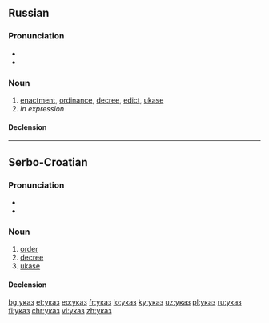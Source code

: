 ==Russian==

===Pronunciation===
* {{ru-IPA|ука́з}}
* {{audio|Ru-указ.ogg|audio|lang=ru}}

===Noun===
{{ru-noun+|ука́з}}

# [[enactment]], [[ordinance]], [[decree]], [[edict]], [[ukase]]
# ''in expression''
#: {{ux|ru|ты ему не '''указ'''|You can't lay down the law for him (''or'' you are no '''authority''' for him).}}

====Declension====
{{ru-noun-table|ука́з}}

----

==Serbo-Croatian==

===Pronunciation===
* {{IPA|/ǔːkaːz/|lang=sh}}
* {{hyphenation|у|каз|lang=sh}}

===Noun===
{{sh-noun|g=m|head=у́ка̄з|c|úkāz}}

# [[order]]
# [[decree]]
# [[ukase]]

====Declension====
{{sh-decl-noun|sc=Cyrl
|указ|укази
|указа|указа
|указу|указима
|указ|указе
|указу / указе|укази
|указу|указима
|указом|указима
}}

[[bg:указ]]
[[et:указ]]
[[eo:указ]]
[[fr:указ]]
[[io:указ]]
[[ky:указ]]
[[uz:указ]]
[[pl:указ]]
[[ru:указ]]
[[fi:указ]]
[[chr:указ]]
[[vi:указ]]
[[zh:указ]]